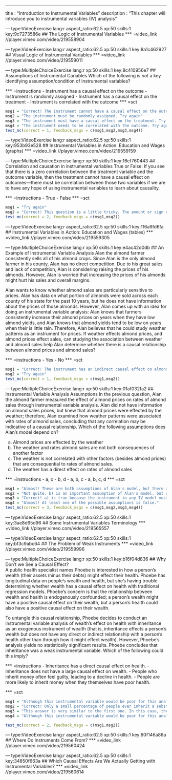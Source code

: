 --- 
title       : "Introduction to Instrumental Variables"
description : "This chapter will introduce you to instrumental variables (IV) analysis"


--- type:VideoExercise lang:r aspect_ratio:62.5 xp:50 skills:1 key:9c7273586e
## The Logic of Instrumental Variables
*** =video_link
//player.vimeo.com/video/219558904

--- type:VideoExercise lang:r aspect_ratio:62.5 xp:50 skills:1 key:8a1c462927
## Visual Logic of Instrumental Variables
*** =video_link
//player.vimeo.com/video/219559011

--- type:MultipleChoiceExercise lang:r xp:50 skills:1 key:8c410956e7
## Assumptions of Instrumental Cariables
Which of the following is *not* a key identifying assumption/condition of instrumental variables?

*** =instructions
- Instrument has a causal effect on the outcome
- Instrument is randomly assigned
- Instrument has a causal effect on the treatment
- Instrument is correlated with the outcome
*** =sct
```{r}
msg1 = "Correct! The instrument cannot have a causal effect on the outcome."
msg2 = "The instrument must be randomly assigned. Try again"
msg3 = "The instrument must have a causal effect on the treatment. Try again"
msg4 = "The instrument needs to be correlated with the outcome. Try again"
test_mc(correct = 1, feedback_msgs = c(msg1,msg2,msg3,msg4))
```


--- type:VideoExercise lang:r aspect_ratio:62.5 xp:50 skills:1 key:953b93e528
## Instrumental Variables in Action: Education and Wages (graphs)
*** =video_link
//player.vimeo.com/video/219559159

--- type:MultipleChoiceExercise lang:r xp:50 skills:1 key:16cf760443
## Correlation and causation in instrumental variables
True or False: If you see that there is a zero correlation between the treatment variable and the outcome variable, then the treatment cannot have a causal effect on outcomes---there must be correlation between those two variables if we are to have any hope of using instrumental variables to learn about causality.

*** =instructions
- True
- False
*** =sct
```{r}
msg1 = "Try again"
msg2 = "Correct! This question is a little tricky. The amount or sign of correlation between treatments and outcomes is completely irrelevant for instrumental variables analysis. That is because we are considering the case where treatments are *not* randomly assigned, so we know that correlation (or the lack thereof) does not imply causation (or the lack thereof). For instrumental variables analysis, all the assumptions are about how the instrument itself relates to the other variables."
test_mc(correct = 2, feedback_msgs = c(msg1,msg2))
```

--- type:VideoExercise lang:r aspect_ratio:62.5 xp:50 skills:1 key:116a9fd6fa
## Instrumental Variables in Action: Education and Wages (tables)
*** =video_link
//player.vimeo.com/video/219559305

--- type:MultipleChoiceExercise lang:r xp:50 skills:1 key:e4ac42d0db
## An Example of Instrumental Variable Analysis
Alan the almond farmer consistently sells all of his almond crops. Since Alan is the only almond farmer in his county, Alan has no direct competition. Due to his great sales and lack of competition, Alan is considering raising the prices of his almonds. However, Alan is worried that increasing the prices of his almonds might hurt his sales and overall margins.

Alan wants to know whether almond sales are particularly sensitive to prices. Alan has data on what portion of almonds were sold across each county of his state for the past 10 years, but he does not have information about the prices of those almonds. However, Alan comes up with an idea for doing an instrumental variable analysis: Alan knows that farmers consistently increase their almond prices on years when they have low almond yields, and Alan knows that almond yields tend to be low on years when their is little rain. Therefore, Alan believes that he could study weather patterns as an instrument for prices. If weather effects almond prices, and almond prices effect sales, can studying the association between weather and almond sales help Alan determine whether there is a causal relationship between almond prices and almond sales?


*** =instructions
- Yes
- No
*** =sct
```{r}
msg1 = "Correct! The instrument has an indirect causal effect on almond sales through almond sales prices. This is a good example of where instrumental variable analysis would work."
msg2 = "Try again"
test_mc(correct = 1, feedback_msgs = c(msg1,msg2))
```


--- type:MultipleChoiceExercise lang:r xp:50 skills:1 key:01af032fa2
## Instrumental Variable Analysis Assumptions
In the previous question, Alan the almond farmer measured the effect of almond prices on rates of almond sales through instrumental variable analysis. Alan did not have information on almond sales prices, but knew that almond prices were effected by the weather; therefore, Alan examined how weather patterns were associated with rates of almond sales, concluding that any correlation may be indicative of a causal relationship. Which of the following assumptions does Alan's model depend on?

a) Almond prices are effected by the weather 
b) The weather and rates almond sales are not both consequences of another factor 
c) The weather is not correlated with other factors (besides almond prices) that are consequential to rates of almond sales. 
d) The weather has a direct effect on rates of almond sales 

*** =instructions
- a, c
- b, d
- a, b, c 
- a, b, c, d
*** =sct
```{r}
msg1 = "Almost! These are both assumptions of Alan's model, but there are more. Try again"
msg2 = "Not quite. b) is an important assumption of Alan's model, but d) is not. Try again."
msg3 = "Correct! a) is true because the instrument in any IV model must effect the independent variable of interest. b) and c) are true because IVs require that the relationship between an instrument and the dependent variable cannot be explained by any other factors but their causal relationships to the key independent variable. d) is false for the same reason that b) and c) are true; if the weather directly effects the rate of almond sales, then we cannot assume that the this relationship is mediated by the effect of the weather on almond sales prices."
msg4 = "Almost! At least one of the possible assumptions is false."
test_mc(correct = 3, feedback_msgs = c(msg1,msg2,msg3,msg4))
```


--- type:VideoExercise lang:r aspect_ratio:62.5 xp:50 skills:1 key:3ae8d65d96
## Some Instrumental Variables Terminology
*** =video_link
//player.vimeo.com/video/219565557


--- type:VideoExercise lang:r aspect_ratio:62.5 xp:50 skills:1 key:bf3c9abc64
## The Problem of Weak Instruments
*** =video_link
//player.vimeo.com/video/219559996

--- type:MultipleChoiceExercise lang:r xp:50 skills:1 key:b16f04d836
## Why Don't we See a Causal Effect?  
A public health specialist names Phoebe is interested in how a person's wealth (their assets minus their debts) might effect their health. Phoebe has longitudinal data on people's wealth and health, but she's having trouble determining whether wealth has a causal effect on health with traditional regression models. Phoebe's concern is that the relationship between wealth and health is endogenously confounded; a person's wealth might have a positive causal effect on their wealth, but a person's health could also have a positive causal effect on their wealth. 

To untangle this causal relationship, Phoebe decides to conduct an instrumental variable analysis of wealth's effect on health with inheritance as an exogenous instrument of wealth (that is, inheritance effects a person's wealth but does not have any direct or indirect relationship with a person's health other than through how it might effect wealth). However, Phoebe's analysis yields no statistically significant results. Phoebe concludes that inheritance was a weak instrumental variable. Which of the following could this imply?    

*** =instructions
- Inheritance has a direct causal effect on health.
- Inheritance does not have a large causal effect on wealth.
- People who inherit money often feel guilty, leading to a decline in health.
- People are more likely to inherit money when they themselves have poor health. 

*** =sct
```{r}
msg1 = "Although this instrumental variable would be poor for this analysis (an instrument should not have a direct effect on the dependent variable), this is not an example of a 'weak' instrumental variable."
msg2 = "Correct! Only a small percentage of people ever inherit a substantial amount of money, and those who do tend to have better wealth to begin with. So the effect of inheritance on wealth would be pretty small, which allows for very little statistical power on the relationship between wealth and health."
msg3 = "This answer is very similar to the first one. In this case, the problem is not that the instrument is 'weak,' but that the instrument has a direct causal effect on health."
msg4 = "Although this instrumental variable would be poor for this analysis (an instrument should be randomly assigned), this is not an example of a 'weak' instrumental variable."

test_mc(correct = 2, feedback_msgs = c(msg1,msg2))
```


--- type:VideoExercise lang:r aspect_ratio:62.5 xp:50 skills:1 key:90f146a86a
## Where Do Instruments Come From?
*** =video_link
//player.vimeo.com/video/219560424


--- type:VideoExercise lang:r aspect_ratio:62.5 xp:50 skills:1 key:34850f663a
## Which Causal Effects Are We Actually Getting with Instrumental Variables?
*** =video_link
//player.vimeo.com/video/219560614


